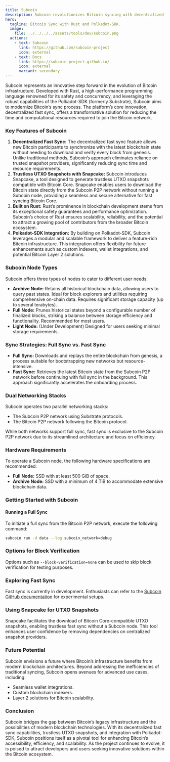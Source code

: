 ```yaml
---
title: Subcoin
description: Subcoin revolutionizes Bitcoin syncing with decentralized fast sync, trustless UTXO snapshots, and Polkadot-SDK integration.
hero:
  tagline: Bitcoin Sync with Rust and Polkadot-SDK.
  image: 
    file: ../../../../assets/tools/dev/subcoin.png
  actions:
    - text: Subcoin
      link: https://github.com/subcoin-project
      icon: external
    - text: Docs
      link: https://subcoin-project.github.io/
      icon: external
      variant: secondary
---
```



Subcoin represents an innovative step forward in the evolution of Bitcoin infrastructure. Developed with Rust, a high-performance programming language renowned for its safety and concurrency, and leveraging the robust capabilities of the Polkadot-SDK (formerly Substrate), Subcoin aims to modernize Bitcoin’s sync process. The platform’s core innovation, decentralized fast sync, offers a transformative solution for reducing the time and computational resources required to join the Bitcoin network.

### Key Features of Subcoin
1. **Decentralized Fast Sync:** The decentralized fast sync feature allows new Bitcoin participants to synchronize with the latest blockchain state without needing to download and verify every block from genesis. Unlike traditional methods, Subcoin’s approach eliminates reliance on trusted snapshot providers, significantly reducing sync time and resource requirements.
2. **Trustless UTXO Snapshots with Snapcake:** Subcoin introduces Snapcake, a tool designed to generate trustless UTXO snapshots compatible with Bitcoin Core. Snapcake enables users to download the Bitcoin state directly from the Subcoin P2P network without running a Subcoin node, providing a seamless and secure alternative for fast syncing Bitcoin Core.
3. **Built on Rust:** Rust’s prominence in blockchain development stems from its exceptional safety guarantees and performance optimization. Subcoin’s choice of Rust ensures scalability, reliability, and the potential to attract a growing pool of contributors from the broader Bitcoin ecosystem.
4. **Polkadot-SDK Integration:** By building on Polkadot-SDK, Subcoin leverages a modular and scalable framework to deliver a feature-rich Bitcoin infrastructure. This integration offers flexibility for future enhancements such as custom indexers, wallet integrations, and potential Bitcoin Layer 2 solutions.

### Subcoin Node Types
Subcoin offers three types of nodes to cater to different user needs:
- **Archive Node:** Retains all historical blockchain data, allowing users to query past states. Ideal for block explorers and utilities requiring comprehensive on-chain data. Requires significant storage capacity (up to several terabytes).
- **Full Node:** Prunes historical states beyond a configurable number of finalized blocks, striking a balance between storage efficiency and functionality. Recommended for most users.
- **Light Node:** (Under Development) Designed for users seeking minimal storage requirements.

### Sync Strategies: Full Sync vs. Fast Sync
- **Full Sync:** Downloads and replays the entire blockchain from genesis, a process suitable for bootstrapping new networks but resource-intensive.
- **Fast Sync:** Retrieves the latest Bitcoin state from the Subcoin P2P network before continuing with full sync in the background. This approach significantly accelerates the onboarding process.

### Dual Networking Stacks
Subcoin operates two parallel networking stacks:
- The Subcoin P2P network using Substrate protocols.
- The Bitcoin P2P network following the Bitcoin protocol.

While both networks support full sync, fast sync is exclusive to the Subcoin P2P network due to its streamlined architecture and focus on efficiency.

### Hardware Requirements
To operate a Subcoin node, the following hardware specifications are recommended:
- **Full Node:** SSD with at least 500 GiB of space.
- **Archive Node:** SSD with a minimum of 4 TiB to accommodate extensive blockchain data.

### Getting Started with Subcoin
#### Running a Full Sync
To initiate a full sync from the Bitcoin P2P network, execute the following command:
```bash
subcoin run -d data --log subcoin_network=debug
```
### Options for Block Verification
Options such as `--block-verification=none` can be used to skip block verification for testing purposes.

### Exploring Fast Sync
Fast sync is currently in development. Enthusiasts can refer to the [Subcoin GitHub documentation](https://github.com/subcoin-project/subcoin/blob/subcoin-milestone-3/docs/src/test_fast_sync.md) for experimental setups.

### Using Snapcake for UTXO Snapshots
Snapcake facilitates the download of Bitcoin Core-compatible UTXO snapshots, enabling trustless fast sync without a Subcoin node. This tool enhances user confidence by removing dependencies on centralized snapshot providers.

### Future Potential
Subcoin envisions a future where Bitcoin’s infrastructure benefits from modern blockchain architectures. Beyond addressing the inefficiencies of traditional syncing, Subcoin opens avenues for advanced use cases, including:
- Seamless wallet integrations.
- Custom blockchain indexers.
- Layer 2 solutions for Bitcoin scalability.

### Conclusion
Subcoin bridges the gap between Bitcoin’s legacy infrastructure and the possibilities of modern blockchain technologies. With its decentralized fast sync capabilities, trustless UTXO snapshots, and integration with Polkadot-SDK, Subcoin positions itself as a pivotal tool for enhancing Bitcoin’s accessibility, efficiency, and scalability. As the project continues to evolve, it is poised to attract developers and users seeking innovative solutions within the Bitcoin ecosystem.
